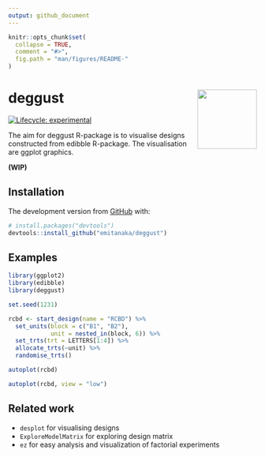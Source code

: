 ```yaml
---
output: github_document
---
```


<!-- README.md is generated from README.Rmd. Please edit that file -->

```r
knitr::opts_chunk$set(
  collapse = TRUE,
  comment = "#>",
  fig.path = "man/figures/README-"
)
```

# deggust <img src="man/figures/logo.png" align="right" alt="" width="120" />

<!-- badges: start -->
[![Lifecycle: experimental](https://img.shields.io/badge/lifecycle-experimental-orange.svg)](https://www.tidyverse.org/lifecycle/#experimental)
<!-- badges: end -->

The aim for deggust R-package is to visualise designs constructed from edibble R-package. The visualisation are ggplot graphics.

**(WIP)**





## Installation

The development version from [GitHub](https://github.com/) with:

``` r
# install.packages("devtools")
devtools::install_github("emitanaka/deggust")
```

## Examples

```r
library(ggplot2)
library(edibble)
library(deggust)

set.seed(1231) 

rcbd <- start_design(name = "RCBD") %>%
  set_units(block = c("B1", "B2"),
            unit = nested_in(block, 6)) %>%
  set_trts(trt = LETTERS[1:4]) %>%
  allocate_trts(~unit) %>%
  randomise_trts()
```

```r
autoplot(rcbd)
```

```r
autoplot(rcbd, view = "low")
```



## Related work

* `desplot` for visualising designs
* `ExploreModelMatrix` for exploring design matrix 
* `ez` for easy analysis and visualization of factorial experiments
